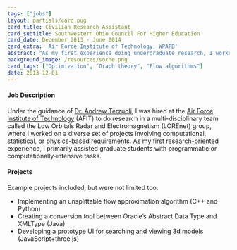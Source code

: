 ```yaml
---
tags: ["jobs"]
layout: partials/card.pug
card_title: Civilian Research Assistant
card_subtitle: Southwestern Ohio Council For Higher Education
card_date: December 2013 - June 2014
card_extra: 'Air Force Institute of Technology, WPAFB'
abstract: "As my first experience doing undergraduate research, I worked in a heavily multi-disciplinary team called the Low Orbitals Radar and Electromagnetism group, where I worked on a diverse set of projects involving computational, statistical, or physics-based requirements"
background_image: /resources/soche.png
card_tags: ["Optimization", "Graph theory", "Flow algorithms"]
date: 2013-12-01
---
```



:::{.flex .items-center .px-2 .py-1 .bg-gray-100}
<h4 class="font-bold bg-gray-100"> Job Description </h4>
:::

:::{.p-2 .overflow-auto .px-4 .py-2 .bg-white-100 .prose-md}

Under the guidance of [Dr. Andrew Terzuoli](https://www.afit.edu/BIOS/bio.cfm?facID=224), I was hired at the [Air Force Institute of Technology](https://www.afit.edu/) (AFIT) to do research in a multi-disciplinary team called the Low Orbitals Radar and Electromagnetism (LOREnet) group, where I worked on a diverse set of projects involving computational, statistical, or physics-based requirements. As my first research-oriented experience, I primarily assisted graduate students with programmatic or computationally-intensive tasks. 

::: 

:::{.flex .items-center .px-2 .py-1 .bg-gray-100}
<h4 class="font-bold bg-gray-100"> Projects </h4>
:::

:::{.p-2 .overflow-auto .px-4 .py-2 .bg-white-100 .prose-md}

Example projects included, but were not limited too:

:::{.bullet_list .ml-2 .mt-1 .lisc-desc .space-y-2 .prose-md style="list-style-type: disc !important;"}
  - Implementing an unsplittable flow approximation algorithm (C++ and Python)
  - Creating a conversion tool between Oracle's Abstract Data Type and XMLType (Java)
  - Developing a prototype UI for searching and viewing 3d models (JavaScript+three.js)
:::

:::
